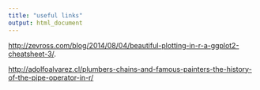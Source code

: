 ```yaml
---
title: "useful links"
output: html_document
---
```


<http://zevross.com/blog/2014/08/04/beautiful-plotting-in-r-a-ggplot2-cheatsheet-3/>.

<http://adolfoalvarez.cl/plumbers-chains-and-famous-painters-the-history-of-the-pipe-operator-in-r/>